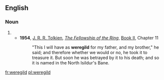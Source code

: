 ==English==
{{wikipedia}}

===Noun===
{{en-noun}}

# {{alternative spelling of|wergeld|lang=en}}
#* '''1954''', [[w:J._R._R._Tolkien|J. R. R. Tolkien]], ''[[w:The_Fellowship_of_the_Ring|The Fellowship of the Ring]]'', [[w:The_Fellowship_of_the_Ring#Book_II:_The_Ring_Goes_South|Book II]], Chapter 11
#*: "This I will have as '''weregild''' for my father, and my brother," he said; and therefore whether we would or no, he took it to treasure it. But soon he was betrayed by it to his death; and so it is named in the North Isildur's Bane.


[[fr:weregild]]
[[pl:weregild]]